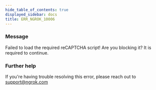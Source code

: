 ```yaml
---
hide_table_of_contents: true
displayed_sidebar: docs
title: ERR_NGROK_10006
---
```


### Message

Failed to load the required reCAPTCHA script! Are you blocking it? It is required to continue.

<ErrorDetails />

### Further help

If you're having trouble resolving this error, please reach out to [support@ngrok.com](mailto:support@ngrok.com?subject=Help%20with%20ERR_NGROK_10006)
